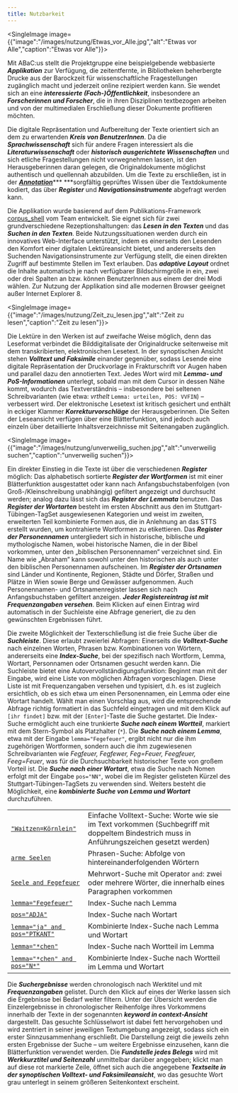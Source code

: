 ```yaml
---
title: Nutzbarkeit
---
```

<SingleImage image={{"image":"/images/nutzung/Etwas_vor_Alle.jpg","alt":"Etwas vor Alle","caption":"Etwas vor Alle"}}>

</SingleImage>

Mit ABaC:us stellt die Projektgruppe eine beispielgebende webbasierte ***Applikation*** zur Verfügung, die zeitentfernte, in Bibliotheken beherbergte Drucke aus der Barockzeit für wissenschaftliche Fragestellungen zugänglich macht und jederzeit online rezipiert werden kann. Sie wendet sich an eine ***interessierte (Fach-)Öffentlichkeit***, insbesondere an ***Forscherinnen und Forscher***, die in ihren Disziplinen textbezogen arbeiten und von der multimedialen Erschließung dieser Dokumente profitieren möchten.

Die digitale Repräsentation und Aufbereitung der Texte orientiert sich an dem zu erwartenden ***Kreis von BenutzerInnen***. Da die ***Sprachwissenschaft*** sich für andere Fragen interessiert als die ***Literaturwissenschaft*** oder ***historisch ausgerichtete Wissenschaften*** und sich etliche Fragestellungen nicht vorwegnehmen lassen, ist den Herausgeberinnen daran gelegen, die Originaldokumente möglichst authentisch und quellennah abzubilden. Um die Texte zu erschließen, ist in der [***Annotation***](https://acdh.oeaw.ac.at/abacus/index.html?path-detail=content/Annotation.xml)\*\*\* \*\*\*sorgfältig geprüftes Wissen über die Textdokumente kodiert, das über ***Register*** und ***Navigationsinstrumente*** abgefragt werden kann.

Die Applikation wurde basierend auf dem Publikations-Framework [corpus\_shell](https://clarin.oeaw.ac.at/ccv/corpus_shell) vom Team entwickelt. Sie eignet sich für zwei grundverschiedene Rezeptionshaltungen: das ***Lesen in den Texten*** und das ***Suchen in den Texten***. Beide Nutzungssituationen werden durch ein innovatives Web-Interface unterstützt, indem es einerseits den Lesenden den Komfort einer digitalen Lektüreansicht bietet, und andererseits den Suchenden Navigationsinstrumente zur Verfügung stellt, die einen direkten Zugriff auf bestimmte Stellen im Text erlauben. Das ***adaptive Layout*** ordnet die Inhalte automatisch je nach verfügbarer Bildschirmgröße in ein, zwei oder drei Spalten an bzw. können BenutzerInnen aus einem der drei Modi wählen. Zur Nutzung der Applikation sind alle modernen Browser geeignet außer Internet Explorer 8.

<SingleImage image={{"image":"/images/nutzung/Zeit_zu_lesen.jpg","alt":"Zeit zu lesen","caption":"Zeit zu lesen"}}>

</SingleImage>

Die Lektüre in den Werken ist auf zweifache Weise möglich, denn das Leseformat verbindet die Bilddigitalisate der Originaldrucke seitenweise mit dem transkribierten, elektronischen Lesetext. In der synoptischen Ansicht stehen ***Volltext und Faksimile*** einander gegenüber, sodass Lesende eine digitale Repräsentation der Druckvorlage in Frakturschrift vor Augen haben und parallel dazu den annotierten Text. Jedes Wort wird mit ***Lemma- und PoS-Informationen*** unterlegt, sobald man mit dem Cursor in dessen Nähe kommt, wodurch das Textverständnis – insbesondere bei seltenen Schreibvarianten (wie etwa: *vrthelt* `Lemma: urteilen, POS: VVFIN`) – verbessert wird. Der elektronische Lesetext ist kritisch gesichert und enthält in eckiger Klammer ***Korrekturvorschläge*** der Herausgeberinnen. Die Seiten der Leseansicht verfügen über eine Blätterfunktion, sind jedoch auch einzeln über detaillierte Inhaltsverzeichnisse mit Seitenangaben zugänglich.

<SingleImage image={{"image":"/images/nutzung/unverweilig_suchen.jpg","alt":"unverweilig suchen","caption":"unverweilig suchen"}}>

</SingleImage>

Ein direkter Einstieg in die Texte ist über die verschiedenen ***Register*** möglich: Das alphabetisch sortierte ***Register der Wortformen*** ist mit einer Blätterfunktion ausgestattet oder kann nach Anfangsbuchstabenfolgen (von Groß-/Kleinschreibung unabhängig) gefiltert angezeigt und durchsucht werden; analog dazu lässt sich das ***Register der Lemmata*** benutzen. Das ***Register der Wortarten*** besteht im ersten Abschnitt aus den im Stuttgart-Tübingen-TagSet ausgewiesenen Kategorien und weist im zweiten, erweiterten Teil kombinierte Formen aus, die in Anlehnung an das STTS erstellt wurden, um kontrahierte Wortformen zu etikettieren. Das ***Register der Personennamen*** untergliedert sich in historische, biblische und mythologische Namen, wobei historische Namen, die in der Bibel vorkommen, unter den „biblischen Personennamen“ verzeichnet sind. Ein Name wie „Abraham“ kann sowohl unter den historischen als auch unter den biblischen Personennamen aufscheinen. Im ***Register der Ortsnamen*** sind Länder und Kontinente, Regionen, Städte und Dörfer, Straßen und Plätze in Wien sowie Berge und Gewässer aufgenommen. Auch Personennamen- und Ortsnamenregister lassen sich nach Anfangsbuchstaben gefiltert anzeigen. ***Jeder Registereintrag ist mit Frequenzangaben versehen***. Beim Klicken auf einen Eintrag wird automatisch in der Suchleiste eine Abfrage generiert, die zu den gewünschten Ergebnissen führt.

Die zweite Möglichkeit der Texterschließung ist die freie Suche über die ***Suchleiste***. Diese erlaubt zweierlei Abfragen: Einerseits die ***Volltext-Suche*** nach einzelnen Worten, Phrasen bzw. Kombinationen von Wörtern, andererseits eine ***Index-Suche***, bei der spezifisch nach Wortform, Lemma, Wortart, Personnamen oder Ortsnamen gesucht werden kann. Die Suchleiste bietet eine Autovervollständigungsfunktion: Beginnt man mit der Eingabe, wird eine Liste von möglichen Abfragen vorgeschlagen. Diese Liste ist mit Frequenzangaben versehen und typisiert, d.h. es ist zugleich ersichtlich, ob es sich etwa um einen Personennamen, ein Lemma oder eine Wortart handelt. Wählt man einen Vorschlag aus, wird die entsprechende Abfrage richtig formatiert in das Suchfeld eingetragen und mit dem Klick auf `[ihr findet]` bzw. mit der `[Enter]`-Taste die Suche gestartet. Die Index-Suche ermöglicht auch eine trunkierte ***Suche nach einem Wortteil***, markiert mit dem Stern-Symbol als Platzhalter (`*`). Die ***Suche nach einem Lemma***, etwa mit der Eingabe `lemma="Fegefeuer"`, ergibt nicht nur die ihm zugehörigen Wortformen, sondern auch die ihm zugewiesenen Schreibvarianten wie *Fegfeuer, Fegfewer, Feg=Feuer, Feegfeuer, Feeg=Feuer*, was für die Durchsuchbarkeit historischer Texte von großem Vorteil ist. Die ***Suche nach einer Wortart***, etwa die Suche nach Nomen erfolgt mit der Eingabe `pos="NN"`, wobei die im Register gelisteten Kürzel des Stuttgart-Tübingen-TagSets zu verwenden sind. Weiters besteht die Möglichkeit, eine ***kombinierte Suche von Lemma und Wortart*** durchzuführen.

|                                                                                                                           |                                                                                                                                           |
| ------------------------------------------------------------------------------------------------------------------------- | ----------------------------------------------------------------------------------------------------------------------------------------- |
| [`"Waitzen=Körnlein"`](https://acdh.oeaw.ac.at/abacus/corpus.html?query=%22Waitzen=K%C3%B6rnlein%22)                      | Einfache Volltext-Suche: Worte wie sie im Text vorkommen (Suchbegriff mit doppeltem Bindestrich muss in Anführungszeichen gesetzt werden) |
| [`arme Seelen`](https://acdh.oeaw.ac.at/abacus/corpus.html?query=arme+Seelen)                                             | Phrasen-Suche: Abfolge von hintereinanderfolgenden Wörtern                                                                                |
| [`Seele and Fegefeuer`](https://acdh.oeaw.ac.at/abacus/corpus.html?query=Seele%20and%20Fegefeuer)                         | Mehrwort-Suche mit Operator `and`: zwei oder mehrere Wörter, die innerhalb eines Paragraphen vorkommen                                    |
| [`lemma="Fegefeuer"`](https://acdh.oeaw.ac.at/abacus/corpus.html?query=lemma=%22Fegefeuer%22)                             | Index-Suche nach Lemma                                                                                                                    |
| [`pos="ADJA"`](https://acdh.oeaw.ac.at/abacus/corpus.html?query=pos=%22ADJA%22)                                           | Index-Suche nach Wortart                                                                                                                  |
| [`lemma="ja" and pos="PTKANT"`](https://acdh.oeaw.ac.at/abacus/corpus.html?query=lemma=%22ja%22%20and%20pos=%22PTKANT%22) | Kombinierte Index-Suche nach Lemma und Wortart                                                                                            |
| [`lemma="*chen"`](https://acdh.oeaw.ac.at/abacus/corpus.html?query=lemma=%22*chen%22)                                     | Index-Suche nach Wortteil im Lemma                                                                                                        |
| [`lemma="*chen" and pos="N*"`](https://acdh.oeaw.ac.at/abacus/corpus.html?query=lemma=%22*chen%22%20and%20pos=%22N*%22)   | Kombinierte Index-Suche nach Wortteil im Lemma und Wortart                                                                                |

Die ***Suchergebnisse*** werden chronologisch nach Werktitel und mit ***Frequenzangaben*** gelistet. Durch den Klick auf eines der Werke lassen sich die Ergebnisse bei Bedarf weiter filtern. Unter der Übersicht werden die Einzelergebnisse in chronologischer Reihenfolge ihres Vorkommens innerhalb der Texte in der sogenannten ***keyword in context-Ansicht*** dargestellt. Das gesuchte Schlüsselwort ist dabei fett hervorgehoben und wird zentriert in seiner jeweiligen Textumgebung angezeigt, sodass sich ein erster Sinnzusammenhang erschließt. Die Darstellung zeigt die jeweils zehn ersten Ergebnisse der Suche – um weitere Ergebnisse einzusehen, kann die Blätterfunktion verwendet werden. Die ***Fundstelle jedes Belegs*** wird mit ***Werkkurztitel und Seitenzahl*** unmittelbar darüber angegeben; klickt man auf diese rot markierte Zeile, öffnet sich auch die angegebene ***Textseite in der synoptischen Volltext- und Faksimileansicht***, wo das gesuchte Wort grau unterlegt in seinem größeren Seitenkontext erscheint.
